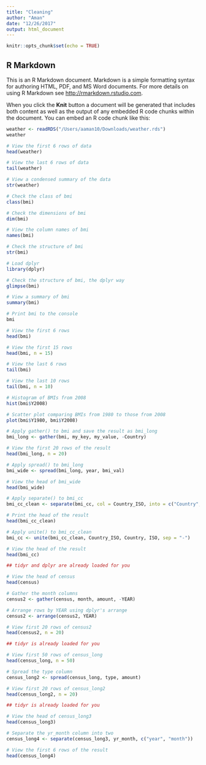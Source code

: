 ```yaml
---
title: "Cleaning"
author: "Aman"
date: "12/26/2017"
output: html_document
---
```


```r
knitr::opts_chunk$set(echo = TRUE)
```

## R Markdown

This is an R Markdown document. Markdown is a simple formatting syntax for authoring HTML, PDF, and MS Word documents. For more details on using R Markdown see <http://rmarkdown.rstudio.com>.

When you click the **Knit** button a document will be generated that includes both content as well as the output of any embedded R code chunks within the document. You can embed an R code chunk like this:

```r
weather <- readRDS("/Users/aaman10/Downloads/weather.rds")
weather
```

```r
# View the first 6 rows of data
head(weather)

# View the last 6 rows of data
tail(weather)

# View a condensed summary of the data
str(weather)
```


```r
# Check the class of bmi
class(bmi)

# Check the dimensions of bmi
dim(bmi)

# View the column names of bmi
names(bmi)
```


```r
# Check the structure of bmi
str(bmi)

# Load dplyr
library(dplyr)

# Check the structure of bmi, the dplyr way
glimpse(bmi)

# View a summary of bmi
summary(bmi)
```


```r
# Print bmi to the console
bmi

# View the first 6 rows
head(bmi)

# View the first 15 rows
head(bmi, n = 15)

# View the last 6 rows
tail(bmi)

# View the last 10 rows
tail(bmi, n = 10)
```


```r
# Histogram of BMIs from 2008
hist(bmi$Y2008)

# Scatter plot comparing BMIs from 1980 to those from 2008
plot(bmi$Y1980, bmi$Y2008)

```


```r
# Apply gather() to bmi and save the result as bmi_long
bmi_long <- gather(bmi, my_key, my_value, -Country)

# View the first 20 rows of the result
head(bmi_long, n = 20)
```


```r
# Apply spread() to bmi_long
bmi_wide <- spread(bmi_long, year, bmi_val)

# View the head of bmi_wide
head(bmi_wide)
```


```r
# Apply separate() to bmi_cc
bmi_cc_clean <- separate(bmi_cc, col = Country_ISO, into = c("Country", "ISO"), sep = "/")

# Print the head of the result
head(bmi_cc_clean)
```


```r
# Apply unite() to bmi_cc_clean
bmi_cc <- unite(bmi_cc_clean, Country_ISO, Country, ISO, sep = "-")

# View the head of the result
head(bmi_cc)
```


```r
## tidyr and dplyr are already loaded for you

# View the head of census
head(census)

# Gather the month columns
census2 <- gather(census, month, amount, -YEAR)

# Arrange rows by YEAR using dplyr's arrange
census2 <- arrange(census2, YEAR)

# View first 20 rows of census2
head(census2, n = 20)
```


```r
## tidyr is already loaded for you

# View first 50 rows of census_long
head(census_long, n = 50)

# Spread the type column
census_long2 <- spread(census_long, type, amount)

# View first 20 rows of census_long2
head(census_long2, n = 20)
```


```r
## tidyr is already loaded for you

# View the head of census_long3
head(census_long3)

# Separate the yr_month column into two
census_long4 <- separate(census_long3, yr_month, c("year", "month"))

# View the first 6 rows of the result
head(census_long4)
```

```r

```

